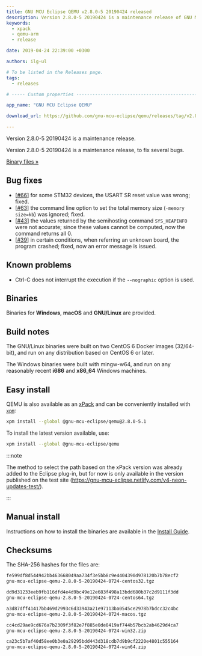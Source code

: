 ```yaml
---
title: GNU MCU Eclipse QEMU v2.8.0-5 20190424 released
description: Version 2.8.0-5 20190424 is a maintenance release of GNU MCU Eclipse QEMU.
keywords:
  - xpack
  - qemu-arm
  - release

date: 2019-04-24 22:39:00 +0300

authors: ilg-ul

# To be listed in the Releases page.
tags:
  - releases

# ----- Custom properties -----------------------------------------------------

app_name: "GNU MCU Eclipse QEMU"

download_url: https://github.com/gnu-mcu-eclipse/qemu/releases/tag/v2.8.0-5-20190424/

---
```


<head><title>{frontMatter.title}</title></head>

Version 2.8.0-5 20190424 is a maintenance release.

<!-- truncate -->

Version 2.8.0-5 20190424 is a maintenance release, to fix several bugs.

<!-- truncate -->

<p><a href={frontMatter.download_url}>Binary files »</a></p>

## Bug fixes

- [[#66](https://github.com/gnu-mcu-eclipse/qemu/issues/66)] for some STM32
  devices, the USART SR reset value was wrong; fixed.
- [[#63](https://github.com/gnu-mcu-eclipse/qemu/issues/63)] the command
  line option to set the total memory size (`-memory size=kb`) was ignored;
  fixed.
- [[#43](https://github.com/gnu-mcu-eclipse/qemu/issues/43)] the values
  returned by the semihosting command `SYS_HEAPINFO` were not accurate;
  since these values cannot be computed, now the command returns all 0.
- [[#39](https://github.com/gnu-mcu-eclipse/qemu/issues/39)] in certain
  conditions, when referring an unknown board, the program crashed;
  fixed, now an error message is issued.

## Known problems

- Ctrl-C does not interrupt the execution if the `--nographic` option is used.

## Binaries

Binaries for **Windows**, **macOS** and **GNU/Linux** are provided.

## Build notes

The GNU/Linux binaries were built on two CentOS 6 Docker images (32/64-bit),
and run on any distribution based on CentOS 6 or later.

The Windows binaries were built with mingw-w64, and run on any reasonably
recent **i686** and **x86_64** Windows machines.

## Easy install

QEMU is also available as an
[xPack](https://www.npmjs.com/package/@gnu-mcu-eclipse/qemu) and can be
conveniently installed with [`xpm`](https://www.npmjs.com/package/xpm):

```sh
xpm install --global @gnu-mcu-eclipse/qemu@2.8.0-5.1
```

To install the latest version available, use:

```sh
xpm install --global @gnu-mcu-eclipse/qemu
```

:::note

The method to select the path based on the xPack version was already added to the Eclipse plug-in, but for now is only available in the version published on the test site (https://gnu-mcu-eclipse.netlify.com/v4-neon-updates-test/).

:::

## Manual install

Instructions on how to install the binaries are available in the [Install Guide](/docs/install/).

## Checksums

The SHA-256 hashes for the files are:

```txt
fe599df8d544942bb463668049aa734f3e5bb8c9e4404390d978120b7b78ecf2
gnu-mcu-eclipse-qemu-2.8.0-5-20190424-0724-centos32.tgz

dd9d31233eeb9fb116dfd4e4d9bc49e12e683f498a13bdd680b37c2d9111f3dd
gnu-mcu-eclipse-qemu-2.8.0-5-20190424-0724-centos64.tgz

a3d87dff41417bb469d2993c6d33943a21e97113ba0545ce2978b7bdcc32c4bc
gnu-mcu-eclipse-qemu-2.8.0-5-20190424-0724-macos.tgz

cc4cd29ae9cd676a7b2309f3f82e7f885e0de0419af744b57bcb2ab4629d4ca7
gnu-mcu-eclipse-qemu-2.8.0-5-20190424-0724-win32.zip

ca23c5b7af40d58ee0b3e0a29295bdd443d318cdb7d9b9cf2220e4801c555164
gnu-mcu-eclipse-qemu-2.8.0-5-20190424-0724-win64.zip
```
